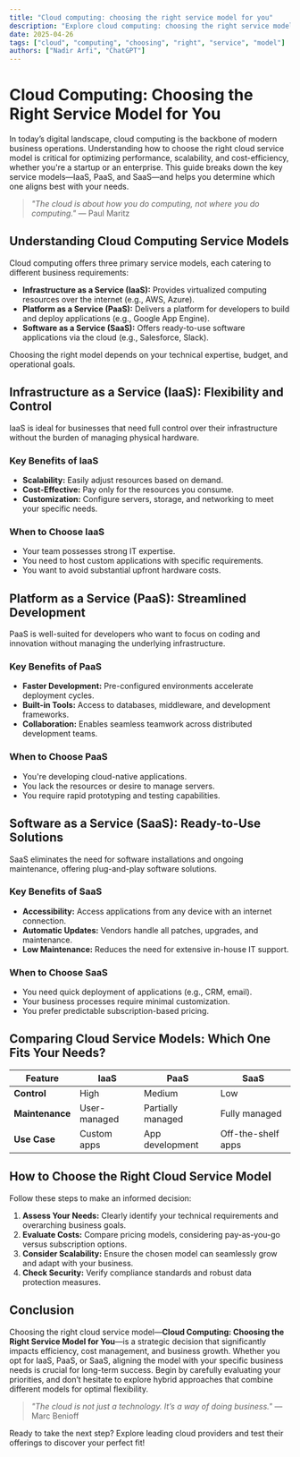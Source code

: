 ```yaml
---
title: "Cloud computing: choosing the right service model for you"
description: "Explore cloud computing: choosing the right service model for you in this detailed guide, offering insights, strategies, and practical tips to enhance your understanding and application of the topic."
date: 2025-04-26
tags: ["cloud", "computing", "choosing", "right", "service", "model"]
authors: ["Nadir Arfi", "ChatGPT"]
---
```


# Cloud Computing: Choosing the Right Service Model for You

In today’s digital landscape, cloud computing is the backbone of modern business operations. Understanding how to choose the right cloud service model is critical for optimizing performance, scalability, and cost-efficiency, whether you're a startup or an enterprise. This guide breaks down the key service models—IaaS, PaaS, and SaaS—and helps you determine which one aligns best with your needs.

> _"The cloud is about how you do computing, not where you do computing."_ — Paul Maritz

## Understanding Cloud Computing Service Models

Cloud computing offers three primary service models, each catering to different business requirements:

- **Infrastructure as a Service (IaaS):** Provides virtualized computing resources over the internet (e.g., AWS, Azure).
- **Platform as a Service (PaaS):** Delivers a platform for developers to build and deploy applications (e.g., Google App Engine).
- **Software as a Service (SaaS):** Offers ready-to-use software applications via the cloud (e.g., Salesforce, Slack).

Choosing the right model depends on your technical expertise, budget, and operational goals.

## Infrastructure as a Service (IaaS): Flexibility and Control

IaaS is ideal for businesses that need full control over their infrastructure without the burden of managing physical hardware.

### Key Benefits of IaaS

- **Scalability:** Easily adjust resources based on demand.
- **Cost-Effective:** Pay only for the resources you consume.
- **Customization:** Configure servers, storage, and networking to meet your specific needs.

### When to Choose IaaS

- Your team possesses strong IT expertise.
- You need to host custom applications with specific requirements.
- You want to avoid substantial upfront hardware costs.

## Platform as a Service (PaaS): Streamlined Development

PaaS is well-suited for developers who want to focus on coding and innovation without managing the underlying infrastructure.

### Key Benefits of PaaS

- **Faster Development:** Pre-configured environments accelerate deployment cycles.
- **Built-in Tools:** Access to databases, middleware, and development frameworks.
- **Collaboration:** Enables seamless teamwork across distributed development teams.

### When to Choose PaaS

- You're developing cloud-native applications.
- You lack the resources or desire to manage servers.
- You require rapid prototyping and testing capabilities.

## Software as a Service (SaaS): Ready-to-Use Solutions

SaaS eliminates the need for software installations and ongoing maintenance, offering plug-and-play software solutions.

### Key Benefits of SaaS

- **Accessibility:** Access applications from any device with an internet connection.
- **Automatic Updates:** Vendors handle all patches, upgrades, and maintenance.
- **Low Maintenance:** Reduces the need for extensive in-house IT support.

### When to Choose SaaS

- You need quick deployment of applications (e.g., CRM, email).
- Your business processes require minimal customization.
- You prefer predictable subscription-based pricing.

## Comparing Cloud Service Models: Which One Fits Your Needs?

| Feature         | IaaS         | PaaS              | SaaS               |
| --------------- | ------------ | ----------------- | ------------------ |
| **Control**     | High         | Medium            | Low                |
| **Maintenance** | User-managed | Partially managed | Fully managed      |
| **Use Case**    | Custom apps  | App development   | Off-the-shelf apps |

## How to Choose the Right Cloud Service Model

Follow these steps to make an informed decision:

1.  **Assess Your Needs:** Clearly identify your technical requirements and overarching business goals.
2.  **Evaluate Costs:** Compare pricing models, considering pay-as-you-go versus subscription options.
3.  **Consider Scalability:** Ensure the chosen model can seamlessly grow and adapt with your business.
4.  **Check Security:** Verify compliance standards and robust data protection measures.

## Conclusion

Choosing the right cloud service model—**Cloud Computing: Choosing the Right Service Model for You**—is a strategic decision that significantly impacts efficiency, cost management, and business growth. Whether you opt for IaaS, PaaS, or SaaS, aligning the model with your specific business needs is crucial for long-term success. Begin by carefully evaluating your priorities, and don’t hesitate to explore hybrid approaches that combine different models for optimal flexibility.

> _"The cloud is not just a technology. It’s a way of doing business."_ — Marc Benioff

Ready to take the next step? Explore leading cloud providers and test their offerings to discover your perfect fit!

